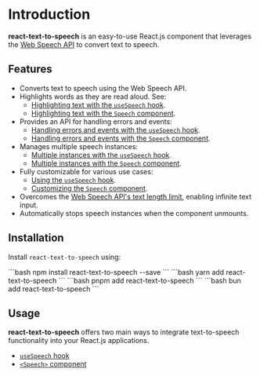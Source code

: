 
# Introduction

**react-text-to-speech** is an easy-to-use React.js component that leverages the [Web Speech API](https://developer.mozilla.org/en-US/docs/Web/API/Web_Speech_API) to convert text to speech.

## Features

- Converts text to speech using the Web Speech API.
- Highlights words as they are read aloud. See:
  - [Highlighting text with the `useSpeech` hook](/docs/usage/useSpeech#highlight-text).
  - [Highlighting text with the `Speech` component](/docs/usage/speech#highlight-text).
- Provides an API for handling errors and events:
  - [Handling errors and events with the `useSpeech` hook](/docs/usage/useSpeech#handling-errors-and-events).
  - [Handling errors and events with the `Speech` component](/docs/usage/speech#handling-errors-and-events).
- Manages multiple speech instances:
  - [Multiple instances with the `useSpeech` hook](/docs/usage/useSpeech#multiple-instance-usage).
  - [Multiple instances with the `Speech` component](/docs/usage/speech#multiple-instance-usage).
- Fully customizable for various use cases:
  - [Using the `useSpeech` hook](/docs/usage/useSpeech).
  - [Customizing the `Speech` component](/docs/usage/speech#full-customization).
- Overcomes the [Web Speech API's text length limit](https://developer.mozilla.org/en-US/docs/Web/API/SpeechSynthesisUtterance/text), enabling infinite text input.
- Automatically stops speech instances when the component unmounts.

## Installation

Install `react-text-to-speech` using:

<Tabs>
<TabItem value="npm" label="npm">
```bash
npm install react-text-to-speech --save
```
</TabItem>
<TabItem value="yarn" label="yarn">
```bash 
yarn add react-text-to-speech
```
</TabItem>
<TabItem value="pnpm" label="pnpm">
```bash 
pnpm add react-text-to-speech
```
</TabItem>
<TabItem value="bun" label="bun">
```bash 
bun add react-text-to-speech
```
</TabItem>
</Tabs>

## Usage

**react-text-to-speech** offers two main ways to integrate text-to-speech functionality into your React.js applications.

- [`useSpeech` hook](/docs/usage/useSpeech)
- [`<Speech>` component](/docs/usage/speech)
